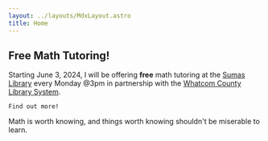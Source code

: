 ```yaml
---
layout: ../layouts/MdxLayout.astro
title: Home
---
```


## Free Math Tutoring!

Starting June 3, 2024, I will be offering **free** math tutoring at the [Sumas Library](https://www.wcls.org/about-wcls/#su) every Monday @3pm in partnership with the [Whatcom County Library System](https://www.wcls.org/).

`Find out more!`

Math is worth knowing, and things worth knowing shouldn't be miserable to learn.

